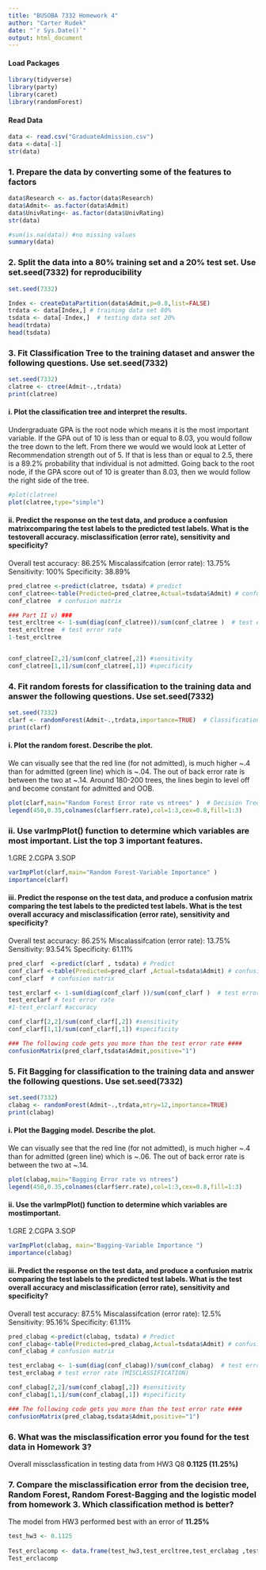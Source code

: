 ```yaml
---
title: "BUSOBA 7332 Homework 4"
author: "Carter Rudek"
date: "`r Sys.Date()`"
output: html_document
---
```


#### Load Packages

```r
library(tidyverse)
library(party)
library(caret)
library(randomForest)
```

#### Read Data

```r
data <- read.csv("GraduateAdmission.csv")
data <-data[-1]
str(data)
```

### 1. Prepare the data by converting some of the features to factors

```r
data$Research <- as.factor(data$Research)
data$Admit<- as.factor(data$Admit)
data$UnivRating<- as.factor(data$UnivRating)
str(data)
```

```r
#sum(is.na(data)) #no missing values
summary(data)
```

### 2. Split the data into a 80% training set and a 20% test set. Use set.seed(7332) for reproducibility

```r
set.seed(7332)

Index <- createDataPartition(data$Admit,p=0.8,list=FALSE)
trdata <- data[Index,] # training data set 80%
tsdata <- data[-Index,]  # testing data set 20%
head(trdata) 
head(tsdata) 
```


### 3. Fit Classification Tree to the training dataset and answer the following questions. Use set.seed(7332)

```r
set.seed(7332)
clatree <- ctree(Admit~.,trdata)
print(clatree)
```

#### i. Plot the classification tree and interpret the results.

Undergraduate GPA is the root node which means it is the most important variable. If the GPA out of 10 is less than or equal to 8.03, you would follow the tree down to the left. From there we would we would look at Letter of Recommendation strength out of 5. If that is less than or equal to 2.5, there is a 89.2% probability that individual is not admitted. Going back to the root node, if the GPA score out of 10 is greater than 8.03, then we would follow the right side of the tree.

```r
#plot(clatree)
plot(clatree,type="simple")
```

#### ii. Predict the response on the test data, and produce a confusion matrixcomparing the test labels to the predicted test labels. What is the testoverall accuracy. misclassification (error rate), sensitivity and specificity?

Overall test accuracy: 86.25%
Miscalassifcation (error rate): 13.75%
Sensitivity: 100%
Specificity: 38.89%

```r
pred_clatree <-predict(clatree, tsdata) # predict
conf_clatree<-table(Predicted=pred_clatree,Actual=tsdata$Admit) # confusion matrix
conf_clatree  # confusion matrix

### Part II v) ###
test_ercltree <- 1-sum(diag(conf_clatree))/sum(conf_clatree )  # test error rate
test_ercltree  # test error rate
1-test_ercltree


conf_clatree[2,2]/sum(conf_clatree[,2]) #sensitivity
conf_clatree[1,1]/sum(conf_clatree[,1]) #specificity
```

### 4. Fit random forests for classification to the training data and answer the following questions. Use set.seed(7332)

```r
set.seed(7332)
clarf <- randomForest(Admit~.,trdata,importance=TRUE)  # Classification Tree Model - DEFAULT is 500 TREES, SPLIT 3 TIMES
print(clarf) 
```

#### i. Plot the random forest. Describe the plot.

We can visually see that the red line (for not admitted), is much higher ~.4 than for admitted (green line) which is ~.04. The out of back error rate is between the two at ~.14. Around 180-200 trees, the lines begin to  level off and become constant for admitted and OOB.

```r
plot(clarf,main="Random Forest Error rate vs ntrees" )  # Decision Tree plot with bar plot showing as predicted probablity value in the terminal node
legend(450,0.35,colnames(clarf$err.rate),col=1:3,cex=0.8,fill=1:3)
```

### ii. Use varImpPlot() function to determine which variables are most important. List the top 3 important features.

1.GRE
2.CGPA
3.SOP

```r
varImpPlot(clarf,main="Random Forest-Variable Importance" )
importance(clarf)
```

#### iii. Predict the response on the test data, and produce a confusion matrix comparing the test labels to the predicted test labels. What is the test overall accuracy and misclassification (error rate), sensitivity and specificity? 

Overall test accuracy: 86.25%
Miscalassifcation (error rate): 13.75%
Sensitivity: 93.54%
Specificity: 61.11%

```r
pred_clarf  <-predict(clarf , tsdata) # Predict
conf_clarf <-table(Predicted=pred_clarf ,Actual=tsdata$Admit) # confusion matrix
conf_clarf  # confusion matrix

test_erclarf <- 1-sum(diag(conf_clarf ))/sum(conf_clarf )  # test error rate
test_erclarf # test error rate
#1-test_erclarf #accuracy

conf_clarf[2,2]/sum(conf_clarf[,2]) #sensitivity
conf_clarf[1,1]/sum(conf_clarf[,1]) #specificity

### The following code gets you more than the test error rate ####
confusionMatrix(pred_clarf,tsdata$Admit,positive="1")
```

### 5. Fit Bagging for classification to the training data and answer the following questions. Use set.seed(7332)

```r
set.seed(7332)
clabag <- randomForest(Admit~.,trdata,mtry=12,importance=TRUE) 
print(clabag)
```

#### i. Plot the Bagging model. Describe the plot.

We can visually see that the red line (for not admitted), is much higher ~.4 than for admitted (green line) which is ~.06. The out of back error rate is between the two at ~.14. 

```r
plot(clabag,main="Bagging Error rate vs ntrees") 
legend(450,0.35,colnames(clarf$err.rate),col=1:3,cex=0.8,fill=1:3)
```

#### ii. Use the varImpPlot() function to determine which variables are mostimportant.

1.GRE
2.CGPA
3.SOP

```r
varImpPlot(clabag, main="Bagging-Variable Importance ") 
importance(clabag)
```

#### iii. Predict the response on the test data, and produce a confusion matrix comparing the test labels to the predicted test labels. What is the test overall accuracy and misclassification (error rate), sensitivity and specificity?

Overall test accuracy: 87.5%
Miscalassifcation (error rate): 12.5%
Sensitivity: 95.16%
Specificity: 61.11%

```r
pred_clabag <-predict(clabag, tsdata) # Predict
conf_clabag<-table(Predicted=pred_clabag,Actual=tsdata$Admit) # confusion matrix
conf_clabag # confusion matrix

test_erclabag <- 1-sum(diag(conf_clabag))/sum(conf_clabag)  # test error rate
test_erclabag # test error rate (MISCLASSIFICATION)

conf_clabag[2,2]/sum(conf_clabag[,2]) #sensitivity
conf_clabag[1,1]/sum(conf_clabag[,1]) #specificity

### The following code gets you more than the test error rate ####
confusionMatrix(pred_clabag,tsdata$Admit,positive="1")
```

### 6. What was the misclassification error you found for the test data in Homework 3? 

Overall missclassfication in testing data from HW3 Q8 **0.1125 (11.25%)** 

### 7. Compare the misclassification error from the decision tree, Random Forest, Random Forest-Bagging and the logistic model from homework 3. Which classification method is better? 

The model from HW3 performed best with an error of **11.25%**

```r
test_hw3 <- 0.1125
  
Test_erclacomp <- data.frame(test_hw3,test_ercltree,test_erclabag ,test_erclarf)
Test_erclacomp
```
















